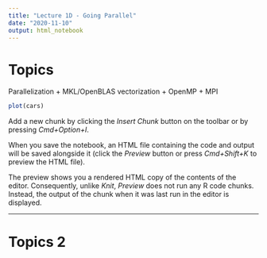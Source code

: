 ```yaml
---
title: "Lecture 1D - Going Parallel"
date: "2020-11-10"
output: html_notebook 
---
```


# Topics 

Parallelization
  + MKL/OpenBLAS vectorization
  + OpenMP
  + MPI 

```r
plot(cars)
```

Add a new chunk by clicking the *Insert Chunk* button on the toolbar or by pressing *Cmd+Option+I*.

When you save the notebook, an HTML file containing the code and output will be saved alongside it (click the *Preview* button or press *Cmd+Shift+K* to preview the HTML file). 

The preview shows you a rendered HTML copy of the contents of the editor. Consequently, unlike *Knit*, *Preview* does not run any R code chunks. Instead, the output of the chunk when it was last run in the editor is displayed.

----

# Topics 2
